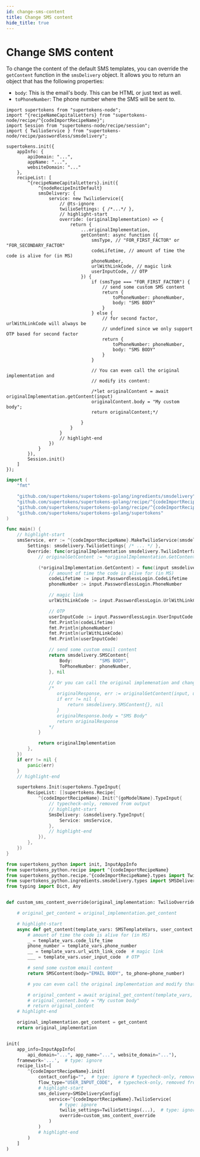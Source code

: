```yaml
---
id: change-sms-content
title: Change SMS content
hide_title: true
---
```


<!-- COPY DOCS -->
<!-- ./passwordless/sms-delivery/twilio/change-sms-content.mdx -->


# Change SMS content

To change the content of the default SMS templates, you can override the `getContent` function in the `smsDelivery` object. It allows you to return an object that has the following properties:
- `body`: This is the email's body. This can be HTML or just text as well.
- `toPhoneNumber`: The phone number where the SMS will be sent to.

<BackendSDKTabs>
<TabItem value="nodejs">

```tsx
import supertokens from "supertokens-node";
import ^{recipeNameCapitalLetters} from "supertokens-node/recipe/^{codeImportRecipeName}";
import Session from "supertokens-node/recipe/session";
import { TwilioService } from "supertokens-node/recipe/passwordless/smsdelivery";

supertokens.init({
    appInfo: {
        apiDomain: "...",
        appName: "...",
        websiteDomain: "..."
    },
    recipeList: [
        ^{recipeNameCapitalLetters}.init({
            ^{nodeRecipeInitDefault}
            smsDelivery: {
                service: new TwilioService({
                    // @ts-ignore
                    twilioSettings: { /*...*/ },
                    // highlight-start
                    override: (originalImplementation) => {
                        return {
                            ...originalImplementation,
                            getContent: async function ({
                                smsType, // "FOR_FIRST_FACTOR" or "FOR_SECONDARY_FACTOR"
                                codeLifetime, // amount of time the code is alive for (in MS)
                                phoneNumber,
                                urlWithLinkCode, // magic link
                                userInputCode, // OTP
                            }) {
                                if (smsType === "FOR_FIRST_FACTOR") {
                                    // send some custom SMS content
                                    return {
                                        toPhoneNumber: phoneNumber,
                                        body: "SMS BODY"
                                    }
                                } else {
                                    // for second factor, urlWithLinkCode will always be
                                    // undefined since we only support OTP based for second factor
                                    return {
                                        toPhoneNumber: phoneNumber,
                                        body: "SMS BODY"
                                    }
                                }

                                // You can even call the original implementation and
                                // modify its content:

                                /*let originalContent = await originalImplementation.getContent(input)
                                originalContent.body = "My custom body";
                                return originalContent;*/

                            }
                        }
                    }
                    // highlight-end
                })
            }
        }),
        Session.init()
    ]
});
```
</TabItem>
<TabItem value="go">

```go
import (
	"fmt"

	"github.com/supertokens/supertokens-golang/ingredients/smsdelivery"
	"github.com/supertokens/supertokens-golang/recipe/^{codeImportRecipeName}"
	"github.com/supertokens/supertokens-golang/recipe/^{codeImportRecipeName}/^{goModelName}"
	"github.com/supertokens/supertokens-golang/supertokens"
)

func main() {
	// highlight-start
	smsService, err := ^{codeImportRecipeName}.MakeTwilioService(smsdelivery.TwilioServiceConfig{
		Settings: smsdelivery.TwilioSettings{ /* ... */ },
		Override: func(originalImplementation smsdelivery.TwilioInterface) smsdelivery.TwilioInterface {
			// originalGetContent := *originalImplementation.GetContent

			(*originalImplementation.GetContent) = func(input smsdelivery.SmsType, userContext supertokens.UserContext) (smsdelivery.SMSContent, error) {
				// amount of time the code is alive for (in MS)
				codeLifetime := input.PasswordlessLogin.CodeLifetime
				phoneNumber := input.PasswordlessLogin.PhoneNumber

				// magic link
				urlWithLinkCode := input.PasswordlessLogin.UrlWithLinkCode

				// OTP
				userInputCode := input.PasswordlessLogin.UserInputCode
				fmt.Println(codeLifetime)
				fmt.Println(phoneNumber)
				fmt.Println(urlWithLinkCode)
				fmt.Println(userInputCode)

				// send some custom email content
				return smsdelivery.SMSContent{
					Body:          "SMS BODY",
					ToPhoneNumber: phoneNumber,
				}, nil

				// Or you can call the original implemenation and change its content:
				/*
				   originalResponse, err := originalGetContent(input, userContex)
				   if err != nil {
				       return smsdelivery.SMSContent{}, nil
				   }
				   originalResponse.body = "SMS Body"
				   return originalResponse
				*/
			}

			return originalImplementation
		},
	})
	if err != nil {
		panic(err)
	}
	// highlight-end

	supertokens.Init(supertokens.TypeInput{
		RecipeList: []supertokens.Recipe{
			^{codeImportRecipeName}.Init(^{goModelName}.TypeInput{
				// typecheck-only, removed from output
				// highlight-start
				SmsDelivery: &smsdelivery.TypeInput{
					Service: smsService,
				},
				// highlight-end
			}),
		},
	})
}
```
</TabItem>
<TabItem value="python">

```python
from supertokens_python import init, InputAppInfo
from supertokens_python.recipe import ^{codeImportRecipeName}
from supertokens_python.recipe.^{codeImportRecipeName}.types import TwilioOverrideInput, SMSTemplateVars
from supertokens_python.ingredients.smsdelivery.types import SMSDeliveryConfig, SMSContent, TwilioSettings
from typing import Dict, Any


def custom_sms_content_override(original_implementation: TwilioOverrideInput) -> TwilioOverrideInput:

    # original_get_content = original_implementation.get_content

    # highlight-start
    async def get_content(template_vars: SMSTemplateVars, user_context: Dict[str, Any]) -> SMSContent:
        # amount of time the code is alive for (in MS)
        _ = template_vars.code_life_time
        phone_number = template_vars.phone_number
        __ = template_vars.url_with_link_code  # magic link
        ___ = template_vars.user_input_code  # OTP

        # send some custom email content
        return SMSContent(body="EMAIL BODY", to_phone=phone_number)

        # you can even call the original implementation and modify that

        # original_content = await original_get_content(template_vars, user_context)
        # original_content.body = "My custom body"
        # return original_content
    # highlight-end

    original_implementation.get_content = get_content
    return original_implementation


init(
    app_info=InputAppInfo(
        api_domain="...", app_name="...", website_domain="..."),
    framework='...',  # type: ignore
    recipe_list=[
        ^{codeImportRecipeName}.init(
            contact_config="",  # type: ignore # typecheck-only, removed from output
            flow_type="USER_INPUT_CODE",  # typecheck-only, removed from output
            # highlight-start
            sms_delivery=SMSDeliveryConfig(
                service=^{codeImportRecipeName}.TwilioService(
                    # type: ignore
                    twilio_settings=TwilioSettings(...),  # type: ignore
                    override=custom_sms_content_override
                )
            )
            # highlight-end
        )
    ]
)
```

</TabItem>
</BackendSDKTabs>

